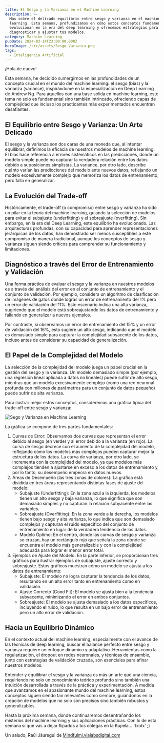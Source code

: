 ```yaml
---
title: El Sesgo y la Varianza en el Machine Learning
description: >-
  Más sobre el delicado equilibrio entre sesgo y varianza en el machine
  learning. Esta semana, profundizamos en cómo estos conceptos fundamentales
  evolucionan en la era del deep learning y ofrecemos estrategias para
  diagnosticar y ajustar tus modelos.
category: Machine Learning
pubDate: 2024-03-14T23:00:00.000Z
heroImage: /src/assets/Sesgo_Varianza.png
tags:
  - Inteligencia Artificial
---
```


¡Hola de nuevo!

Esta semana, he decidido sumergirnos en las profundidades de un concepto crucial en el mundo del machine learning: el sesgo (bias) y la varianza (variance), inspirándome en la especialización en Deep Learning de Andrew Ng. Para aquellos con una base sólida en machine learning, este tema no solo es fundamental sino también intrincado, ofreciendo capas de complejidad que incluso los practicantes más experimentados encuentran desafiantes.

## El Equilibrio entre Sesgo y Varianza: Un Arte Delicado

El sesgo y la varianza son dos caras de una moneda que, al intentar equilibrar, definimos la eficacia de nuestros modelos de machine learning. El bias hace referencia a errores sistemáticos en las predicciones, donde un modelo simple puede no capturar la verdadera relación entre los datos debido a suposiciones simplistas. La variance, por otro lado, describe cuánto varían las predicciones del modelo ante nuevos datos, reflejando un modelo excesivamente complejo que memoriza los datos de entrenamiento, pero falla en generalizar.

## La Evolución del Trade-off

Históricamente, el trade-off (o compromiso) entre sesgo y varianza ha sido un pilar en la teoría del machine learning, guiando la selección de modelos para evitar el subajuste (underfitting) y el sobreajuste (overfitting). Sin embargo, en la era del Deep Learning, este equilibrio ha evolucionado. Las arquitecturas profundas, con su capacidad para aprender representaciones jerárquicas de los datos, han demostrado ser menos susceptibles a este compromiso de manera tradicional, aunque los conceptos de sesgo y varianza siguen siendo críticos para comprender su funcionamiento y limitaciones.

## Diagnóstico a través del Error de Entrenamiento y Validación

Una forma práctica de evaluar el sesgo y la varianza en nuestros modelos es a través del análisis del error en el conjunto de entrenamiento y el conjunto de validación. Por ejemplo, considera un algoritmo de clasificación de imágenes de gatos donde logras un error de entrenamiento del 1% pero un error de validación del 11%. Este escenario indica una alta varianza, sugiriendo que el modelo está sobreajustando los datos de entrenamiento y fallando en generalizar a nuevos ejemplos.

Por contraste, si observamos un error de entrenamiento del 15% y un error de validación del 16%, esto sugiere un alto sesgo, indicando que el modelo es demasiado simple para capturar la complejidad subyacente de los datos, incluso antes de considerar su capacidad de generalización.

## El Papel de la Complejidad del Modelo

La selección de la complejidad del modelo juega un papel crucial en la gestión del sesgo y la varianza. Un modelo demasiado simple (por ejemplo, una regresión lineal aplicada a datos no lineales) puede sufrir de alto sesgo, mientras que un modelo excesivamente complejo (como una red neuronal profunda con millones de parámetros para un conjunto de datos pequeño) puede sufrir de alta varianza.

Para ilustrar mejor estos conceptos, consideremos una gráfica típica del trade-off entre sesgo y varianza:

![Sego y Varianza en Machine Learning](/images/Bias-variance-trade-off-in-machine-learning-This-figure-illustrates-the-trade-off.png "Sesgo y Varianza")

La gráfica se compone de tres partes fundamentales:

1. Curvas de Error: Observamos dos curvas que representan el error debido al sesgo (en verde) y al error debido a la varianza (en rojo). La curva de sesgo decrece con el aumento de la complejidad del modelo, reflejando cómo los modelos más complejos pueden capturar mejor la estructura de los datos. La curva de varianza, por otro lado, se incrementa con la complejidad del modelo, ya que modelos más complejos tienden a ajustarse en exceso a los datos de entrenamiento y, por lo tanto, su desempeño empeora en datos nuevos.
2. Áreas de Desempeño (las tres zonas de colores): La gráfica está dividida en tres áreas representando distintas fases de ajuste del modelo:
   * Subajuste (Underfitting): En la zona azul a la izquierda, los modelos tienen un alto sesgo y baja varianza, lo que significa que son demasiado simples y no capturan la relación subyacente entre las variables.
   * Sobreajuste (Overfitting): En la zona verde a la derecha, los modelos tienen bajo sesgo y alta varianza, lo que indica que son demasiado complejos y capturan el ruido específico del conjunto de entrenamiento en lugar de la verdadera tendencia de los datos.
   * Modelo Óptimo: En el centro, donde las curvas de sesgo y varianza se cruzan, hay un rectángulo rojo que señala la zona donde se encuentra el modelo más generalizable y con la complejidad adecuada para lograr el menor error total.
3. Ejemplos de Ajuste del Modelo: En la parte inferior, se proporcionan tres gráficos para ilustrar ejemplos de subajuste, ajuste correcto y sobreajuste. Estos gráficos muestran cómo un modelo se ajusta a los datos de entrenamiento:
   * Subajuste: El modelo no logra capturar la tendencia de los datos, resultando en un alto error tanto en entrenamiento como en validación.
   * Ajuste Correcto (Good Fit): El modelo se ajusta bien a la tendencia subyacente, minimizando el error en ambos conjuntos.
   * Sobreajuste: El modelo se ajusta demasiado a los datos específicos, incluyendo el ruido, lo que resulta en un bajo error de entrenamiento pero un alto error de validación.

## Hacia un Equilibrio Dinámico

En el contexto actual del machine learning, especialmente con el avance de las técnicas de deep learning, buscar el balance perfecto entre sesgo y varianza requiere un enfoque dinámico y adaptativo. Herramientas como la regularización, el dropout en redes neuronales, y técnicas de ensamble, junto con estrategias de validación cruzada, son esenciales para afinar nuestros modelos.

Entender y equilibrar el sesgo y la varianza es más un arte que una ciencia, requiriendo no solo un conocimiento teórico profundo sino también una intuición desarrollada a través de la práctica y experimentación. A medida que avanzamos en el apasionante mundo del machine learning, estos conceptos siguen siendo tan relevantes como siempre, guiándonos en la creación de modelos que no solo son precisos sino también robustos y generalizables.

Hasta la próxima semana, donde continuaremos desentrañando los misterios del machine learning y sus aplicaciones prácticas. Con  lo de esta semana sí que vas a dejar flipados a tus colegas en la Kupela... 'txotx' ;)

Un saludo,
Raúl Jáuregui de [Mindfulml.vialabsdigital.com]()
